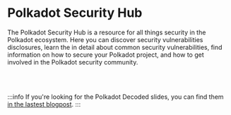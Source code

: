 # Polkadot Security Hub

The Polkadot Security Hub is a resource for all things security in the Polkadot ecosystem. Here you can discover security vulnerabilities disclosures, learn the in detail about common security vulnerabilities, find information on how to secure your Polkadot project, and how to get involved in the Polkadot security community.

<Sections />


<br/><br/>

:::info
If you're looking for the Polkadot Decoded slides, you can find them [in the lastest blogpost](/blogs).
:::
